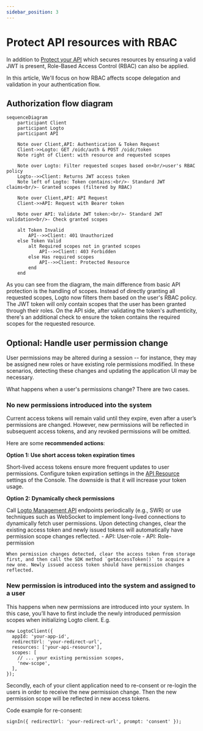 ```yaml
---
sidebar_position: 3
---
```


# Protect API resources with RBAC

In addition to [Protect your API](/authorization/api-resources/protect-your-api) which secures resources by ensuring a valid JWT is present, Role-Based Access Control (RBAC) can also be applied.

In this article, We'll focus on how RBAC affects scope delegation and validation in your authentication flow.

## Authorization flow diagram

```mermaid
sequenceDiagram
    participant Client
    participant Logto
    participant API

    Note over Client,API: Authentication & Token Request
    Client->>Logto: GET /oidc/auth & POST /oidc/token
    Note right of Client: with resource and requested scopes

    Note over Logto: Filter requested scopes based on<br/>user's RBAC policy
    Logto-->>Client: Returns JWT access token
    Note left of Logto: Token contains:<br/>- Standard JWT claims<br/>- Granted scopes (filtered by RBAC)

    Note over Client,API: API Request
    Client->>API: Request with Bearer token

    Note over API: Validate JWT token:<br/>- Standard JWT validation<br/>- Check granted scopes

    alt Token Invalid
        API-->>Client: 401 Unauthorized
    else Token Valid
        alt Required scopes not in granted scopes
            API-->>Client: 403 Forbidden
        else Has required scopes
            API-->>Client: Protected Resource
        end
    end
```

As you can see from the diagram, the main difference from basic API protection is the handling of scopes. Instead of directly granting all requested scopes, Logto now filters them based on the user's RBAC policy. The JWT token will only contain scopes that the user has been granted through their roles. On the API side, after validating the token's authenticity, there's an additional check to ensure the token contains the required scopes for the requested resource.

## Optional: Handle user permission change

User permissions may be altered during a session -- for instance, they may be assigned new roles or have existing role permissions modified. In these scenarios, detecting these changes and updating the application UI may be necessary.

What happens when a user's permissions change? There are two cases.

### No new permissions introduced into the system

Current access tokens will remain valid until they expire, even after a user’s permissions are changed. However, new permissions will be reflected in subsequent access tokens, and any revoked permissions will be omitted.

Here are some **recommended actions**:

**Option 1: Use short access token expiration times**

Short-lived access tokens ensure more frequent updates to user permissions. Configure token expiration settings in the [API Resource](/authorization/api-resources/#logto-api-resource-schema) settings of the Console. The downside is that it will increase your token usage.

**Option 2: Dynamically check permissions**

Call [Logto Management API](/integrate-logto/interact-with-management-api) endpoints periodically (e.g., SWR) or use techniques such as WebSocket to implement long-lived connections to dynamically fetch user permissions. Upon detecting changes, clear the existing access token and newly issued tokens will automatically have permission scope changes reflected. - API: User-role - API: Role-permission

    When permission changes detected, clear the access token from storage first, and then call the SDK method `getAccessToken()` to acquire a new one. Newly issued access token should have permission changes reflected.

### New permission is introduced into the system and assigned to a user

This happens when new permissions are introduced into your system. In this case, you’ll have to first include the newly introduced permission scopes when initializing Logto client. E.g.

```tsx
new LogtoClient({
  appId: 'your-app-id',
  redirectUrl: 'your-redirect-url',
  resources: ['your-api-resource'],
  scopes: [
    // ... your existing permission scopes,
    'new-scope',
  ],
});
```

Secondly, each of your client application need to re-consent or re-login the users in order to receive the new permission change. Then the new permission scope will be reflected in new access tokens.

Code example for re-consent:

```tsx
signIn({ redirectUrl: 'your-redirect-url', prompt: 'consent' });
```
